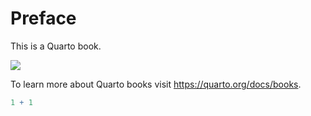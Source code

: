 # Preface {.unnumbered}

This is a Quarto book.

![](images/chick.jpeg)

To learn more about Quarto books visit <https://quarto.org/docs/books>.

```r
1 + 1
```
